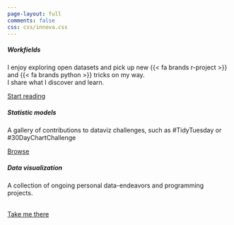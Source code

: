 ```yaml
---
page-layout: full
comments: false
css: css/innova.css
---
```


::: {#welcome-message-title .h1}

:::

::: grid
::: {.g-col-12 .g-col-md-10 .g-start-md-2}
:::

::: {.g-col-12 .g-col-md-10 .g-start-md-2}
::: {#welcome-message-title2 .h3}
<p class="multipleStrings">

</p>
:::
:::

::: {.g-col-12 .g-col-md-4}
::: {.card .mb-2}
::: card-body
<h5 class="card-title">

Workfields

</h5>

<p class="card-text">

I enjoy exploring open datasets and pick up new {{< fa brands r-project >}} and {{< fa brands python >}} tricks on my way.<br>I share what I discover and learn.

</p>

<a href="posts.html" class="btn btn-info stretched-link">Start reading</a>
:::
:::
:::

::: {.g-col-12 .g-col-md-4}
::: {.card .mb-2}
::: card-body
<h5 class="card-title">

Statistic models

</h5>

<p class="card-text">

A gallery of contributions to dataviz challenges, such as #TidyTuesday or #30DayChartChallenge

</p>

<a href="challenges.html" class="btn btn-warning stretched-link">Browse</a>
:::
:::
:::

::: {.g-col-12 .g-col-md-4}
::: {.card .mb-2}
::: card-body
<h5 class="card-title">

Data visualization

</h5>

<p class="card-text">

A collection of ongoing personal data-endeavors and programming projects.

</p>

<br> <a href="projects.html" class="btn btn-danger stretched-link">Take me there</a>
:::
:::
:::
:::
